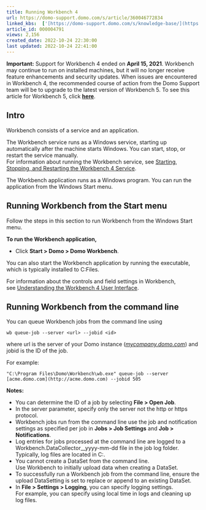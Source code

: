 ```yaml
---
title: Running Workbench 4
url: https://domo-support.domo.com/s/article/360046772834
linked_kbs:  ['[https://domo-support.domo.com/s/knowledge-base/](https://domo-support.domo.com/s/knowledge-base/)', '[https://domo-support.domo.com/s/](https://domo-support.domo.com/s/)', '[https://domo-support.domo.com/s/topic/0TO5w000000ZammGAC](https://domo-support.domo.com/s/topic/0TO5w000000ZammGAC)', '[https://domo-support.domo.com/s/topic/0TO5w000000ZaoPGAS](https://domo-support.domo.com/s/topic/0TO5w000000ZaoPGAS)', '[https://domo-support.domo.com/s/topic/0TO5w000000ZapSGAS](https://domo-support.domo.com/s/topic/0TO5w000000ZapSGAS)', '[https://domo-support.domo.com/s/article/360042932594](https://domo-support.domo.com/s/article/360042932594)', '[https://domo-support.domo.com/s/article/360046773094](https://domo-support.domo.com/s/article/360046773094)', '[https://domo-support.domo.com/s/article/360047403773](https://domo-support.domo.com/s/article/360047403773)', '[https://domo-support.domo.com/s/article/360046772834](https://domo-support.domo.com/s/article/360046772834)', '[https://domo-support.domo.com/s/topic/0TO5w000000ZapSGAS/workbench-4](https://domo-support.domo.com/s/topic/0TO5w000000ZapSGAS/workbench-4)', '[https://domo-support.domo.com/s/article/360043429933](https://domo-support.domo.com/s/article/360043429933)', '[https://domo-support.domo.com/s/article/360043429953](https://domo-support.domo.com/s/article/360043429953)', '[https://domo-support.domo.com/s/article/360042925494](https://domo-support.domo.com/s/article/360042925494)', '[https://domo-support.domo.com/s/article/4408174643607](https://domo-support.domo.com/s/article/4408174643607)', '[https://domo-support.domo.com/s/article/360043429913](https://domo-support.domo.com/s/article/360043429913)', '[https://domo-support.domo.com/s/login/](https://domo-support.domo.com/s/login/)']
article_id: 000004791
views: 2,156
created_date: 2022-10-24 22:30:00
last updated: 2022-10-24 22:41:00
---
```









**Important:** Support for Workbench 4 ended on **April 15, 2021**. Workbench may continue to run on installed machines, but it will no longer receive feature enhancements and security updates. When issues are encountered in Workbench 4, the recommended course of action from the Domo Support team will be to upgrade to the latest version of Workbench 5. To see this article for Workbench 5, click [**here**](/s/article/360042932594).



Intro
-----


Workbench consists of a service and an application.


The Workbench service runs as a Windows service, starting up automatically after the machine starts Windows. You can start, stop, or restart the service manually.   
For information about running the Workbench service, see [Starting, Stopping, and Restarting the Workbench 4 Service](/s/article/360046773094 "Starting, Stopping, and Restarting the Workbench 4 Service").


The Workbench application runs as a Windows program. You can run the application from the Windows Start menu.


Running Workbench from the Start menu
-------------------------------------


Follow the steps in this section to run Workbench from the Windows Start menu.


**To run the Workbench application,**


* Click **Start > Domo > Domo Workbench**.



You can also start the Workbench application by running the executable, which is typically installed to C:\Program Files\Domo\Workbench.


For information about the controls and field settings in Workbench, see [Understanding the Workbench 4 User Interface](/s/article/360047403773 "Understanding the Workbench 4 User Interface").


Running Workbench from the command line
---------------------------------------



You can queue Workbench jobs from the command line using


`wb queue-job --server <url> --jobid <id>`


where url is the server of your Domo instance (*[mycompany.domo.com](http://mycompany.domo.com)*) and jobid is the ID of the job.


For example:


`"C:\Program Files\Domo\Workbench\wb.exe" queue-job --server [acme.domo.com](http://acme.domo.com) --jobid 505`




 


**Notes:**


* You can determine the ID of a job by selecting **File > Open Job**.
* In the server parameter, specify only the server not the http or https protocol.
* Workbench jobs run from the command line use the job and notification settings as specified per job in **Jobs > Job Settings** and **Job > Notifications**.
* Log entries for jobs processed at the command line are logged to a Workbench.DataCollector\_\_yyyy-mm-dd file in the job log folder.  
Typically, log files are located in C:\ProgramData\DomoWorkbench.
* You cannot create a DataSet from the command line.  
Use Workbench to initially upload data when creating a DataSet.
* To successfully run a Workbench job from the command line, ensure the upload DataSetting is set to replace or append to an existing DataSet.
* In **File > Settings > Logging**, you can specify logging settings.  
For example, you can specify using local time in logs and cleaning up log files.





